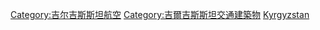 {{Commonscat|Airports in Kyrgyzstan}}

[[Category:吉尔吉斯斯坦航空|Category:吉尔吉斯斯坦航空]]
[[Category:吉爾吉斯斯坦交通建築物|Category:吉爾吉斯斯坦交通建築物]]
[[Category:亞洲各國機場|Kyrgyzstan]]